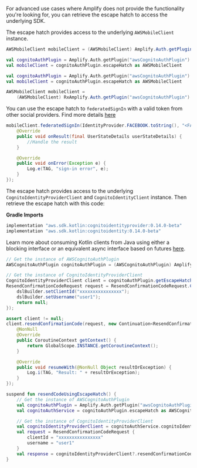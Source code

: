 For advanced use cases where Amplify does not provide the functionality you're looking for,
you can retrieve the escape hatch to access the underlying SDK.

<BlockSwitcher>

<Block name="Stable Release">

The escape hatch provides access to the underlying `AWSMobileClient` instance.

<BlockSwitcher>
<Block name="Java">

```java
AWSMobileClient mobileClient = (AWSMobileClient) Amplify.Auth.getPlugin("awsCognitoAuthPlugin").getEscapeHatch();
```

</Block>
<Block name="Kotlin - Callbacks">

```kotlin
val cognitoAuthPlugin = Amplify.Auth.getPlugin("awsCognitoAuthPlugin")
val mobileClient = cognitoAuthPlugin.escapeHatch as AWSMobileClient
```

</Block>
<Block name="Kotlin - Coroutines (Beta)">

```kotlin
val cognitoAuthPlugin = Amplify.Auth.getPlugin("awsCognitoAuthPlugin")
val mobileClient = cognitoAuthPlugin.escapeHatch as AWSMobileClient
```

</Block>
<Block name="RxJava">

```java
AWSMobileClient mobileClient =
    (AWSMobileClient) RxAmplify.Auth.getPlugin("awsCognitoAuthPlugin").getEscapeHatch();
```

</Block>
</BlockSwitcher>

You can use the escape hatch to `federatedSignIn` with a valid token from other social providers. Find more details [here](https://docs.amplify.aws/sdk/auth/federated-identities/q/platform/android)

```java
mobileClient.federatedSignIn(IdentityProvider.FACEBOOK.toString(), "<FACEBOOK_TOKEN_HERE>", new Callback<UserStateDetails>() {
    @Override
    public void onResult(final UserStateDetails userStateDetails) {
        //Handle the result
    }

    @Override
    public void onError(Exception e) {
        Log.e(TAG, "sign-in error", e);
    }
});
```

</Block>

<Block name="Developer Preview">

The escape hatch provides access to the underlying `CognitoIdentityProviderClient` and `CognitoIdentityClient` instance. Then retrieve the escape hatch with this code:

**Gradle Imports**

```groovy
implementation "aws.sdk.kotlin:cognitoidentityprovider:0.14.0-beta"
implementation "aws.sdk.kotlin:cognitoidentity:0.14.0-beta"
```

<BlockSwitcher>

<Block name="Java">

Learn more about consuming Kotlin clients from Java using either a blocking interface or an equivalent async interface based on futures [here](https://github.com/awslabs/smithy-kotlin/blob/main/docs/design/kotlin-smithy-sdk.md#java-interop).

```java
// Get the instance of AWSCognitoAuthPlugin
AWSCognitoAuthPlugin cognitoAuthPlugin = (AWSCognitoAuthPlugin) Amplify.Auth.getPlugin("awsCognitoAuthPlugin");

// Get the instance of CognitoIdentityProviderClient
CognitoIdentityProviderClient client = cognitoAuthPlugin.getEscapeHatch().getCognitoIdentityProviderClient();
ResendConfirmationCodeRequest request = ResendConfirmationCodeRequest.Companion.invoke(dslBuilder -> {
    dslBuilder.setClientId("xxxxxxxxxxxxxxxx");
    dslBuilder.setUsername("user1");
    return null;
});

assert client != null;
client.resendConfirmationCode(request, new Continuation<ResendConfirmationCodeResponse>() {
    @NonNull
    @Override
    public CoroutineContext getContext() {
        return GlobalScope.INSTANCE.getCoroutineContext();
    }

    @Override
    public void resumeWith(@NonNull Object resultOrException) {
        Log.i(TAG, "Result: " + resultOrException);
    }
});
```

</Block>

<Block name="Kotlin">

```kotlin
suspend fun resendCodeUsingEscapeHatch() {
    // Get the instance of AWSCognitoAuthPlugin
    val cognitoAuthPlugin = Amplify.Auth.getPlugin("awsCognitoAuthPlugin")
    val cognitoAuthService = cognitoAuthPlugin.escapeHatch as AWSCognitoAuthService

    // Get the instance of CognitoIdentityProviderClient
    val cognitoIdentityProviderClient = cognitoAuthService.cognitoIdentityProviderClient
    val request = ResendConfirmationCodeRequest {
        clientId = "xxxxxxxxxxxxxxxx"
        username = "user1"
    }
    val response = cognitoIdentityProviderClient?.resendConfirmationCode(request)
}
```

</Block>

</BlockSwitcher>

</Block>

</BlockSwitcher>
